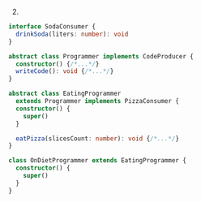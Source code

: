 2.
```ts
interface SodaConsumer {
  drinkSoda(liters: number): void
}

abstract class Programmer implements CodeProducer {
  constructor() {/*...*/}
  writeCode(): void {/*...*/}
}

abstract class EatingProgrammer
  extends Programmer implements PizzaConsumer {
  constructor() {
    super()
  }

  eatPizza(slicesCount: number): void {/*...*/}
}

class OnDietProgrammer extends EatingProgrammer {
  constructor() {
    super()
  }
}
```
